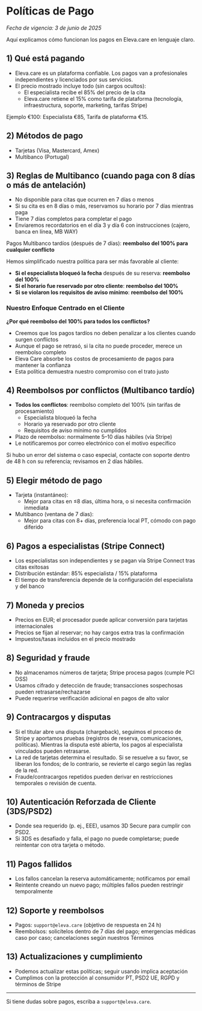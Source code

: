 # Políticas de Pago

_Fecha de vigencia: 3 de junio de 2025_

Aquí explicamos cómo funcionan los pagos en Eleva.care en lenguaje claro.

## 1) Qué está pagando

- Eleva.care es un plataforma confiable. Los pagos van a profesionales independientes y licenciados por sus servicios.
- El precio mostrado incluye todo (sin cargos ocultos):
  - El especialista recibe el 85% del precio de la cita
  - Eleva.care retiene el 15% como tarifa de plataforma (tecnología, infraestructura, soporte, marketing, tarifas Stripe)

Ejemplo €100: Especialista €85, Tarifa de plataforma €15.

## 2) Métodos de pago

- Tarjetas (Visa, Mastercard, Amex)
- Multibanco (Portugal)

## 3) Reglas de Multibanco (cuando paga con 8 días o más de antelación)

- No disponible para citas que ocurren en 7 días o menos
- Si su cita es en 8 días o más, reservamos su horario por 7 días mientras paga
- Tiene 7 días completos para completar el pago
- Enviaremos recordatorios en el día 3 y día 6 con instrucciones (cajero, banca en línea, MB WAY)

Pagos Multibanco tardíos (después de 7 días): **reembolso del 100% para cualquier conflicto**

Hemos simplificado nuestra política para ser más favorable al cliente:

- **Si el especialista bloqueó la fecha** después de su reserva: **reembolso del 100%**
- **Si el horario fue reservado por otro cliente**: **reembolso del 100%**
- **Si se violaron los requisitos de aviso mínimo**: **reembolso del 100%**

### Nuestro Enfoque Centrado en el Cliente

**¿Por qué reembolso del 100% para todos los conflictos?**

- Creemos que los pagos tardíos no deben penalizar a los clientes cuando surgen conflictos
- Aunque el pago se retrasó, si la cita no puede proceder, merece un reembolso completo
- Eleva Care absorbe los costos de procesamiento de pagos para mantener la confianza
- Esta política demuestra nuestro compromiso con el trato justo

## 4) Reembolsos por conflictos (Multibanco tardío)

- **Todos los conflictos**: reembolso completo del 100% (sin tarifas de procesamiento)
  - Especialista bloqueó la fecha
  - Horario ya reservado por otro cliente
  - Requisitos de aviso mínimo no cumplidos
- Plazo de reembolso: normalmente 5–10 días hábiles (vía Stripe)
- Le notificaremos por correo electrónico con el motivo específico

Si hubo un error del sistema o caso especial, contacte con soporte dentro de 48 h con su referencia; revisamos en 2 días hábiles.

## 5) Elegir método de pago

- Tarjeta (instantáneo):
  - Mejor para citas en ≤8 días, última hora, o si necesita confirmación inmediata
- Multibanco (ventana de 7 días):
  - Mejor para citas con 8+ días, preferencia local PT, cómodo con pago diferido

## 6) Pagos a especialistas (Stripe Connect)

- Los especialistas son independientes y se pagan vía Stripe Connect tras citas exitosas
- Distribución estándar: 85% especialista / 15% plataforma
- El tiempo de transferencia depende de la configuración del especialista y del banco

## 7) Moneda y precios

- Precios en EUR; el procesador puede aplicar conversión para tarjetas internacionales
- Precios se fijan al reservar; no hay cargos extra tras la confirmación
- Impuestos/tasas incluidos en el precio mostrado

## 8) Seguridad y fraude

- No almacenamos números de tarjeta; Stripe procesa pagos (cumple PCI DSS)
- Usamos cifrado y detección de fraude; transacciones sospechosas pueden retrasarse/rechazarse
- Puede requerirse verificación adicional en pagos de alto valor

## 9) Contracargos y disputas

- Si el titular abre una disputa (chargeback), seguimos el proceso de Stripe y aportamos pruebas (registros de reserva, comunicaciones, políticas). Mientras la disputa esté abierta, los pagos al especialista vinculados pueden retrasarse.
- La red de tarjetas determina el resultado. Si se resuelve a su favor, se liberan los fondos; de lo contrario, se revierte el cargo según las reglas de la red.
- Fraude/contracargos repetidos pueden derivar en restricciones temporales o revisión de cuenta.

## 10) Autenticación Reforzada de Cliente (3DS/PSD2)

- Donde sea requerido (p. ej., EEE), usamos 3D Secure para cumplir con PSD2.
- Si 3DS es desafiado y falla, el pago no puede completarse; puede reintentar con otra tarjeta o método.

## 11) Pagos fallidos

- Los fallos cancelan la reserva automáticamente; notificamos por email
- Reintente creando un nuevo pago; múltiples fallos pueden restringir temporalmente

## 12) Soporte y reembolsos

- Pagos: `support@eleva.care` (objetivo de respuesta en 24 h)
- Reembolsos: solicítelos dentro de 7 días del pago; emergencias médicas caso por caso; cancelaciones según nuestros Términos

## 13) Actualizaciones y cumplimiento

- Podemos actualizar estas políticas; seguir usando implica aceptación
- Cumplimos con la protección al consumidor PT, PSD2 UE, RGPD y términos de Stripe

---

Si tiene dudas sobre pagos, escriba a `support@eleva.care`.
